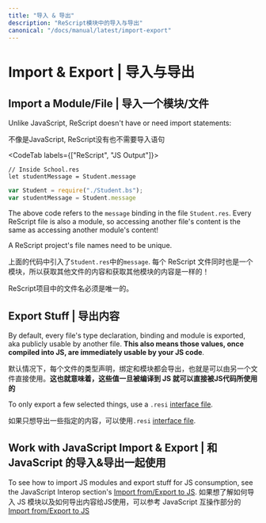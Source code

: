 ```yaml
---
title: "导入 & 导出"
description: "ReScript模块中的导入与导出"
canonical: "/docs/manual/latest/import-export"
---
```


# Import & Export | 导入与导出

## Import a Module/File | 导入一个模块/文件

Unlike JavaScript, ReScript doesn't have or need import statements:

不像是JavaScript, ReScript没有也不需要导入语句

<CodeTab labels={["ReScript", "JS Output"]}>

```res
// Inside School.res
let studentMessage = Student.message
```
```js
var Student = require("./Student.bs");
var studentMessage = Student.message
```

</CodeTab>

The above code refers to the `message` binding in the file `Student.res`. Every ReScript file is also a module, so accessing another file's content is the same as accessing another module's content!

A ReScript project's file names need to be unique.

上面的代码中引入了`Student.res`中的`message`. 每个 ReScript 文件同时也是一个模块，所以获取其他文件的内容和获取其他模块的内容是一样的！

ReScript项目中的文件名必须是唯一的。

## Export Stuff | 导出内容

By default, every file's type declaration, binding and module is exported, aka publicly usable by another file. **This also means those values, once compiled into JS, are immediately usable by your JS code**.

默认情况下，每个文件的类型声明，绑定和模块都会导出，也就是可以由另一个文件直接使用。**这也就意味着，这些值一旦被编译到 JS 就可以直接被JS代码所使用的**

To only export a few selected things, use a `.resi` [interface file](module.md#signatures).

如果只想导出一些指定的内容，可以使用`.resi` [interface file](module.md#signatures). 

## Work with JavaScript Import & Export | 和 JavaScript 的导入&导出一起使用

To see how to import JS modules and export stuff for JS consumption, see the JavaScript Interop section's [Import from/Export to JS](import-from-export-to-js.md).
如果想了解如何导入 JS 模块以及如何导出内容给JS使用，可以参考 JavaScript 互操作部分的[Import from/Export to JS](import-from-export-to-js.md)